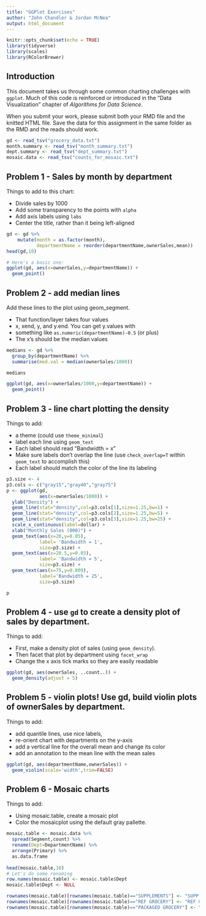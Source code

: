 ---
title: "GGPlot Exercises"
author: "John Chandler & Jordan McNea"
output: html_document
---

```{r setup, include=FALSE}
knitr::opts_chunk$set(echo = TRUE)
library(tidyverse)
library(scales)
library(RColorBrewer)
```

## Introduction

This document takes us through some common charting challenges with `ggplot`. Much of this
code is reinforced or introduced in the "Data Visualization" chapter of _Algorithms for Data Science_.

When you submit your work, please submit both your RMD file and the knitted HTML file. Save the 
data for this assignment in the same folder as the RMD and the reads should work. 

```{r Read in data}

gd <- read_tsv("grocery_data.txt")
month.summary <- read_tsv("month_summary.txt")
dept.summary <- read_tsv("dept_summary.txt")
mosaic.data <- read_tsv("counts_for_mosaic.txt")

```

## Problem 1 - Sales by month by department

Things to add to this chart: 

* Divide sales by 1000
* Add some transparency to the points with `alpha`
* Add axis labels using `labs`
* Center the title, rather than it being left-aligned

```{r prob-1}

gd <- gd %>%
    mutate(month = as.factor(month),
           departmentName = reorder(departmentName,ownerSales,mean))
head(gd,10)

# Here's a basic one:
ggplot(gd, aes(x=ownerSales,y=departmentName)) + 
  geom_point() 

```

## Problem 2 - add median lines

Add these lines to the plot using geom_segment.

* That function/layer takes four values
* x, xend, y, and y.end. You can get y.values with
* something like `as.numeric(departmentName)-0.5` (or plus)
* The x's should be the median values


```{r median-lines}

medians <- gd %>% 
  group_by(departmentName) %>%
  summarise(med.val = median(ownerSales/1000))

medians

ggplot(gd, aes(x=ownerSales/1000,y=departmentName)) + 
  geom_point()


```

## Problem 3 - line chart plotting the density

Things to add:

* a theme (could use `theme_minimal`)
* label each line using `geom_text`
* Each label should read "Bandwidth = x"
* Make sure labels don't overlap the line (use `check_overlap=T` within `geom_text` to accomplish this)
* Each label should match the color of the line its labeling

```{r prob-3}

p3.size <- 4
p3.cols <- c("gray15","gray40","gray75")
p <- ggplot(gd,
            aes(x=ownerSales/1000)) + 
  ylab("Density") + 
  geom_line(stat="density",col=p3.cols[1],size=1.25,bw=1) + 
  geom_line(stat="density",col=p3.cols[2],size=1.25,bw=5) + 
  geom_line(stat="density",col=p3.cols[3],size=1.25,bw=25) + 
  scale_x_continuous(label=dollar) + 
  xlab("Monthly Sales (000)") + 
  geom_text(aes(x=20,y=0.05),
            label= 'Bandwidth = 1', 
            size=p3.size) + 
  geom_text(aes(x=20.5,y=0.03),
            label= 'Bandwidth = 5',
            size=p3.size) + 
  geom_text(aes(x=75,y=0.009), 
            label='Bandwidth = 25',
            size=p3.size)

p

```

## Problem 4 - use `gd` to create a density plot of sales by department. 

Things to add:

* First, make a density plot of sales (using `geom_density`). 
* Then facet that plot by department using `facet_wrap`
* Change the x axis tick marks so they are easily readable

```{r prob-4}

ggplot(gd, aes(ownerSales, ..count..)) +
  geom_density(adjust = 5)

```

## Problem 5 - violin plots! Use gd, build violin plots of ownerSales by department. 

Things to add:

* add quantile lines, use nice labels,
* re-orient chart with departments on the y-axis 
* add a vertical line for the overall mean and change its color
* add an annotation to the mean line with the mean sales


```{r prob-5}

ggplot(gd, aes(departmentName,ownerSales)) +
  geom_violin(scale='width',trim=FALSE)


```


## Problem 6 - Mosaic charts

Things to add:

* Using mosaic.table, create a mosaic plot
* Color the mosaicplot using the default gray pallette. 


```{r prob-6}

mosaic.table <- mosaic.data %>% 
  spread(Segment,count) %>% 
  rename(Dept=DepartmentName) %>% 
  arrange(Primary) %>% 
  as.data.frame
  
head(mosaic.table,10)
# Let's do some renaming
row.names(mosaic.table) <- mosaic.table$Dept
mosaic.table$Dept <- NULL

rownames(mosaic.table)[rownames(mosaic.table)=="SUPPLEMENTS"] <- "SUPP."
rownames(mosaic.table)[rownames(mosaic.table)=="REF GROCERY"] <- "REF GROC"
rownames(mosaic.table)[rownames(mosaic.table)=="PACKAGED GROCERY"] <- "PKG GROC"


```

